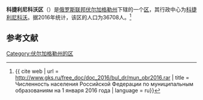 {{Infobox Settlement
| official_name = 科捷利尼科沃区
| native_name = Котельниковский район
| image_flag =  Flag of Kotelnikovsky rayon (Volgograd oblast).png 
| image_shield =  Coat of arms of Kotelnikovsky district 2007 (official).png 
| image_map =  Volgogradskaya_oblast_Kotelnikovsky_rayon.png 
| settlement_type = [[区_(苏联)|区]]
| subdivision_type = [[国家|国家]]
| subdivision_type1 = [[州_(俄罗斯)|州]]
| subdivision_name = {{RUS}}
| subdivision_name1 = [[伏尔加格勒州|伏尔加格勒州]]
| seat_type = 行政中心
| seat = [[科捷利尼科沃|科捷利尼科沃]]
| population_as_of=2016
| population_footnotes = <ref name=stat />
| population_total = 36708
| timezone = [[莫斯科时间|MSK]]
| utc_offset = +3
}}
'''科捷利尼科沃区'''（{{lang-ru|Котельниковский район}}）是[[俄罗斯联邦|俄罗斯联邦]][[伏尔加格勒州|伏尔加格勒州]]下辖的一个[[区_(苏联)|区]]，其行政中心为[[科捷利尼科沃|科捷利尼科沃]]。据2016年统计，该区的人口为36708人。<ref name=stat>{{ cite web | url = http://www.gks.ru/free_doc/doc_2016/bul_dr/mun_obr2016.rar | title = Численность населения Российской Федерации по муниципальным образованиям на 1 января 2016 года | language = ru}}</ref>

== 参考文献 ==
{{reflist}}

{{Russia-stub}}

[[Category:伏尔加格勒州的区|Category:伏尔加格勒州的区]]